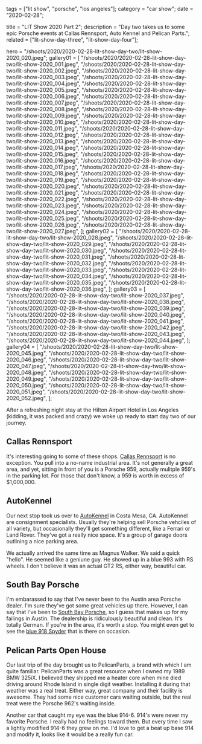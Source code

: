 tags = ["lit show", "porsche", "los angeles"];
category = "car show";
date = "2020-02-28";

title = "LIT Show 2020 Part 2";
description =
"Day two takes us to some epic Porsche events at Callas Rennsport, Auto Kennel and Pelican Parts.";
related = ["lit-show-day-three", "lit-show-day-four"];

hero =
"/shoots/2020/2020-02-28-lit-show-day-two/lit-show-2020_020.jpeg";
gallery01 = [
"/shoots/2020/2020-02-28-lit-show-day-two/lit-show-2020_001.jpeg",
"/shoots/2020/2020-02-28-lit-show-day-two/lit-show-2020_002.jpeg",
"/shoots/2020/2020-02-28-lit-show-day-two/lit-show-2020_003.jpeg",
"/shoots/2020/2020-02-28-lit-show-day-two/lit-show-2020_004.jpeg",
"/shoots/2020/2020-02-28-lit-show-day-two/lit-show-2020_005.jpeg",
"/shoots/2020/2020-02-28-lit-show-day-two/lit-show-2020_006.jpeg",
"/shoots/2020/2020-02-28-lit-show-day-two/lit-show-2020_007.jpeg",
"/shoots/2020/2020-02-28-lit-show-day-two/lit-show-2020_008.jpeg",
"/shoots/2020/2020-02-28-lit-show-day-two/lit-show-2020_009.jpeg",
"/shoots/2020/2020-02-28-lit-show-day-two/lit-show-2020_010.jpeg",
"/shoots/2020/2020-02-28-lit-show-day-two/lit-show-2020_011.jpeg",
"/shoots/2020/2020-02-28-lit-show-day-two/lit-show-2020_012.jpeg",
"/shoots/2020/2020-02-28-lit-show-day-two/lit-show-2020_013.jpeg",
"/shoots/2020/2020-02-28-lit-show-day-two/lit-show-2020_014.jpeg",
"/shoots/2020/2020-02-28-lit-show-day-two/lit-show-2020_015.jpeg",
"/shoots/2020/2020-02-28-lit-show-day-two/lit-show-2020_016.jpeg",
"/shoots/2020/2020-02-28-lit-show-day-two/lit-show-2020_017.jpeg",
"/shoots/2020/2020-02-28-lit-show-day-two/lit-show-2020_018.jpeg",
"/shoots/2020/2020-02-28-lit-show-day-two/lit-show-2020_019.jpeg",
"/shoots/2020/2020-02-28-lit-show-day-two/lit-show-2020_020.jpeg",
"/shoots/2020/2020-02-28-lit-show-day-two/lit-show-2020_021.jpeg",
"/shoots/2020/2020-02-28-lit-show-day-two/lit-show-2020_022.jpeg",
"/shoots/2020/2020-02-28-lit-show-day-two/lit-show-2020_023.jpeg",
"/shoots/2020/2020-02-28-lit-show-day-two/lit-show-2020_024.jpeg",
"/shoots/2020/2020-02-28-lit-show-day-two/lit-show-2020_025.jpeg",
"/shoots/2020/2020-02-28-lit-show-day-two/lit-show-2020_026.jpeg",
"/shoots/2020/2020-02-28-lit-show-day-two/lit-show-2020_027.jpeg",
];
gallery02 = [
"/shoots/2020/2020-02-28-lit-show-day-two/lit-show-2020_028.jpeg",
"/shoots/2020/2020-02-28-lit-show-day-two/lit-show-2020_029.jpeg",
"/shoots/2020/2020-02-28-lit-show-day-two/lit-show-2020_030.jpeg",
"/shoots/2020/2020-02-28-lit-show-day-two/lit-show-2020_031.jpeg",
"/shoots/2020/2020-02-28-lit-show-day-two/lit-show-2020_032.jpeg",
"/shoots/2020/2020-02-28-lit-show-day-two/lit-show-2020_033.jpeg",
"/shoots/2020/2020-02-28-lit-show-day-two/lit-show-2020_034.jpeg",
"/shoots/2020/2020-02-28-lit-show-day-two/lit-show-2020_035.jpeg",
"/shoots/2020/2020-02-28-lit-show-day-two/lit-show-2020_036.jpeg",
];
gallery03 = [
"/shoots/2020/2020-02-28-lit-show-day-two/lit-show-2020_037.jpeg",
"/shoots/2020/2020-02-28-lit-show-day-two/lit-show-2020_038.jpeg",
"/shoots/2020/2020-02-28-lit-show-day-two/lit-show-2020_039.jpeg",
"/shoots/2020/2020-02-28-lit-show-day-two/lit-show-2020_040.jpeg",
"/shoots/2020/2020-02-28-lit-show-day-two/lit-show-2020_041.jpeg",
"/shoots/2020/2020-02-28-lit-show-day-two/lit-show-2020_042.jpeg",
"/shoots/2020/2020-02-28-lit-show-day-two/lit-show-2020_043.jpeg",
"/shoots/2020/2020-02-28-lit-show-day-two/lit-show-2020_044.jpeg",
];
gallery04 = [
"/shoots/2020/2020-02-28-lit-show-day-two/lit-show-2020_045.jpeg",
"/shoots/2020/2020-02-28-lit-show-day-two/lit-show-2020_046.jpeg",
"/shoots/2020/2020-02-28-lit-show-day-two/lit-show-2020_047.jpeg",
"/shoots/2020/2020-02-28-lit-show-day-two/lit-show-2020_048.jpeg",
"/shoots/2020/2020-02-28-lit-show-day-two/lit-show-2020_049.jpeg",
"/shoots/2020/2020-02-28-lit-show-day-two/lit-show-2020_050.jpeg",
"/shoots/2020/2020-02-28-lit-show-day-two/lit-show-2020_051.jpeg",
"/shoots/2020/2020-02-28-lit-show-day-two/lit-show-2020_052.jpeg",
];

After a refreshing night stay at the Hilton Airport Hotel in Los Angeles (kidding, it was packed and crazy) we woke up ready to start day two of our journey.

## Callas Rennsport

It's interesting going to some of these shops. [Callas Rennsport](https://www.callasrennsport.com/) is no exception. You pull into a no-name industrial area. It's not generally a great area, and yet, sitting in front of you is a Porsche 959, actually mulitple 959's in the parking lot. For those that don't know, a 959 is worth in excess of $1,000,000.

## AutoKennel

Our next stop took us over to [AutoKennel](https://autokennel.com/) in Costa Mesa, CA. AutoKennel are consignment specialists. Usually they're helping sell Porsche vehciles of all variety, but occasionally they'll get something different, like a Ferrari or Land Rover. They've got a really nice space. It's a group of garage doors outlining a nice parking area.

We actually arrived the same time as Magnus Walker. We said a quick "hello". He seemed like a geniune guy. He showed up in a blue 993 with RS wheels. I don't believe it was an actual GT2 RS, either way, beautiful car.

## South Bay Porsche

I'm embarassed to say that I've never been to the Austin area Porsche dealer. I'm sure they've got some great vehicles up there. However, I can say that I've been to [South Bay Porsche](https://www.porschesouthbay.com/), so I guess that makes up for my failings in Austin. The dealership is ridiculously beautiful and clean. It's totally German. If you're in the area, it's worth a stop. You might even get to see the [blue 918 Spyder](https://www.google.com/maps/place/Porsche+South+Bay/@33.899252,-118.3719878,3a,91.2y,90t/data=!3m8!1e2!3m6!1sAF1QipOf61b3wqAYxE4FzwpaDnv6tW4xnDLVMYIR2A3M!2e10!3e12!6shttps:%2F%2Flh5.googleusercontent.com%2Fp%2FAF1QipOf61b3wqAYxE4FzwpaDnv6tW4xnDLVMYIR2A3M%3Dw203-h135-k-no!7i1200!8i800!4m5!3m4!1s0x80dd4a56efd17825:0xa4516fa00e7a781a!8m2!3d33.898877!4d-118.371598) that is there on occasion.

## Pelican Parts Open House

Our last trip of the day brought us to PelicanParts, a brand with which I am quite familiar. PelicanParts was a great resource when I owned my 1989 BMW 325iX. I believed they shipped me a heater core when mine died driving around Rhode Island in single digit weather. Installing it during that weather was a real treat. Either way, great company and their facility is awesome. They had some nice customer cars waiting outside, but the real treat were the Porsche 962's waiting inside.

Another car that caught my eye was the blue 914-6. 914's were never my favorite Porsche. I really had no feelings toward them. But every time I saw a lightly modified 914-6 they grew on me. I'd love to get a beat up base 914 and modify it, looks like it would be a really fun car.
